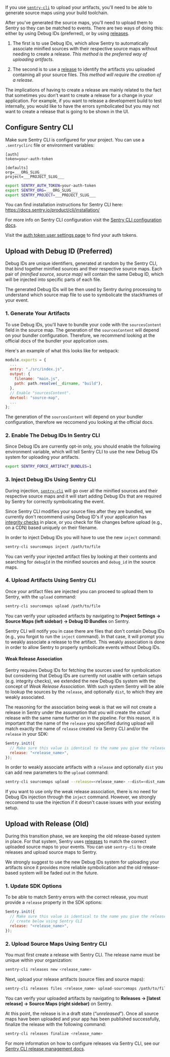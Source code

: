 If you use [`sentry-cli`](/product/cli/) to upload your artifacts, you'll need to be able to generate source maps using your build toolchain.

After you've generated the source maps, you'll need to upload them to Sentry so they can be matched to events. There are two ways of doing this: either by using Debug IDs (preferred), or by using [releases](/product/releases/).

1. The first is to use Debug IDs, which allow Sentry to automatically associate minified sources with their respective source maps without needing to create a release. _This method is the preferred way of uploading artifacts._

2. The second is to use a [release](/product/releases/) to identify the artifacts you uploaded containing all your source files. _This method will require the creation of a release._

The implications of having to create a release are mainly related to the fact that sometimes you don't want to create a release for a change in your application. For example, if you want to release a development build to test internally, you would like to have the errors symbolicated but you may not want to create a release that is going to be shown in the UI.

## Configure Sentry CLI

Make sure Sentry CLI is configured for your project. You can use a `.sentryclirc` file or environment variables:

```ìni {filename:.sentryclirc}
[auth]
token=your-auth-token

[defaults]
org=___ORG_SLUG___
project=___PROJECT_SLUG___
```

```bash
export SENTRY_AUTH_TOKEN=your-auth-token
export SENTRY_ORG=___ORG_SLUG___
export SENTRY_PROJECT=___PROJECT_SLUG___
```

<Note>

You can find installation instructions for Sentry CLI here: https://docs.sentry.io/product/cli/installation/

For more info on Sentry CLI configuration visit the [Sentry CLI configuration docs](/product/cli/configuration/).

</Note>

<Note>

Visit the [auth token user settings page](https://sentry.io/settings/account/api/auth-tokens/) to find your auth tokens.

</Note>

## Upload with Debug ID (Preferred)

Debug IDs are unique identifiers, generated at random by the Sentry CLI, that bind together minified sources and their respective source maps. Each pair of _(minified source, source map)_ will contain the same Debug ID, which will be injected into specific parts of each file.

The generated Debug IDs will be then used by Sentry during processing to understand which source map file to use to symbolicate the stackframes of your event.

### 1. Generate Your Artifacts

To use Debug IDs, you'll have to bundle your code with the `sourcesContent` field in the source map. The generation of the `sourcesContent` will depend on your bundler configuration. Therefore, we recommend looking at the official docs of the bundler your application uses.

Here's an example of what this looks like for webpack:

```javascript {filename:webpack.config.js}
module.exports = {
  ...
  entry: "./src/index.js",
  output: {
    filename: "main.js",
    path: path.resolve(__dirname, "build"),
  },
  // Enable "sourcesContent".
  devtool: "source-map",
  ...
};
```

<Note>

The generation of the `sourcesContent` will depend on your bundler configuration, therefore we reccomend you looking at the official docs.

</Note>

### 2. Enable The Debug IDs In Sentry CLI

Since Debug IDs are currently opt-in only, you should enable the following environment variable, which will tell Sentry CLI to use the new Debug IDs system for uploading your artifacts.

```bash
export SENTRY_FORCE_ARTIFACT_BUNDLES=1
```

### 3. Inject Debug IDs Using Sentry CLI

During injection, [`sentry-cli`](/product/cli/) will go over all the minified sources and their respective source maps and it will start adding Debug IDs that are required by Sentry for correctly symbolicating the event.

<Note>

Since Sentry CLI modifies your source files after they are bundled, we currently don't recommend using Debug ID's if your application has [integrity checks](https://developer.mozilla.org/en-US/docs/Web/Security/Subresource_Integrity) in place, or you check for file changes before upload (e.g., on a CDN) based uniquely on their filename.

</Note>

In order to inject Debug IDs you will have to use the new `inject` command:

```bash
sentry-cli sourcemaps inject /path/to/file
```

<Note>

You can verify your injected artifact files by looking at their contents and searching for `debugId` in the minified sources and `debug_id` in the source maps.

</Note>

### 4. Upload Artifacts Using Sentry CLI

Once your artifact files are injected you can proceed to upload them to Sentry, with the `upload` command:

```bash
sentry-cli sourcemaps upload /path/to/file
```

<Note>

You can verify your uploaded artifacts by navigating to **Project Settings -> Source Maps (left sidebar) -> Debug ID Bundles** on Sentry.

</Note>

<Note>

Sentry CLI will notify you in case there are files that don't contain Debug IDs (e.g., you forgot to run the `inject` command). In that case, it will prompt you to weakly associate a release to the artifact. This weakly association is done in order to allow Sentry to properly symbolicate events without Debug IDs.

</Note>

#### Weak Release Association

Sentry requires Debug IDs for fetching the sources used for symbolication but considering that Debug IDs are currently not usable with certain setups (e.g. integrity checks), we extended the new Debug IDs system with the concept of _Weak Release Association_. With such system Sentry will be able to lookup the sources by the `release`, and optionally `dist`, to which they are weakly associated.

The reasoning for the association being weak is that we will not create a release in Sentry under the assumption that you will create the _actual_ release with the same name further on in the pipeline. For this reason, it is important that the name of the `release` you specified during upload will match exactly the name of `release` created via Sentry CLI and/or the `release` in your SDK:
```javascript
Sentry.init({
  // Make sure this value is identical to the name you give the release that specify during upload using Sentry CLI
  release: "<release_name>",
});
```

In order to weakly associate artifacts with a `release` and optionally `dist` you can add new parameters to the `upload` command:

```bash
sentry-cli sourcemaps upload --release=<release_name> --dist=<dist_name> /path/to/file
```

<Note>

If you want to use only the weak release association, there is no need for Debug IDs injection through the `inject` command. However, we strongly reccomend to use the injection if it doesn't cause issues with your existing setup.

</Note>

## Upload with Release (Old)

During this transition phase, we are keeping the old release-based system in place. For that system, Sentry uses [releases](/product/releases/) to match the correct uploaded source maps to your events. You can use `sentry-cli` to create releases and upload source maps to Sentry.

<Note>

We strongly suggest to use the new Debug IDs system for uploading your artifacts since it provides more reliable symbolication and the old release-based system will be faded out in the future.

</Note>

### 1. Update SDK Options

To be able to match Sentry errors with the correct release, you must provide a `release` property in the SDK options:

```javascript
Sentry.init({
  // Make sure this value is identical to the name you give the release that you
  // create below using Sentry CLI
  release: "<release_name>",
});
```

### 2. Upload Source Maps Using Sentry CLI

You must first create a release with Sentry CLI. The release name must be unique within your organization:

```bash
sentry-cli releases new <release_name>
```

Next, upload your release artifacts (source files and source maps):

```bash
sentry-cli releases files <release_name> upload-sourcemaps /path/to/files
```

<Note>

You can verify your uploaded artifacts by navigating to **Releases -> [latest release] -> Source Maps (right sidebar)** on Sentry.

</Note>

At this point, the release is in a draft state (“_unreleased_”). Once all source maps have been uploaded and your app has been published successfully, finalize the release with the following command:

```bash
sentry-cli releases finalize <release_name>
```

For more information on how to configure releases via Sentry CLI, see our [Sentry CLI release management docs](/product/cli/releases/).
